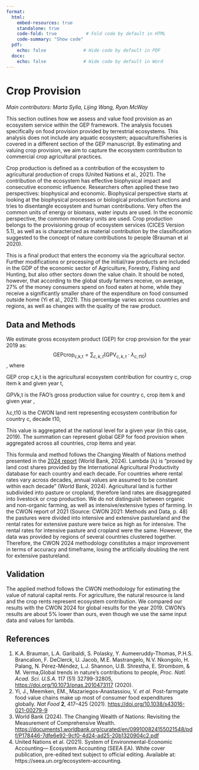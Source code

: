 ```yaml
---
format:
  html:
    embed-resources: true
    standalone: true
    code-fold: true           # Fold code by default in HTML
    code-summary: "Show code"
  pdf:
    echo: false              # Hide code by default in PDF
  docx:
    echo: false              # Hide code by default in Word
---
```


# Crop Provision

*Main contributors: Marta Sylla, Lijing Wang, Ryan McWay*

This section outlines how we assess and value food provision as an ecosystem service within the GEP framework. The analysis focuses specifically on food provision provided by terrestrial ecosystems. This analysis does not include any aquatic ecosystem; aquaculture/fisheries is covered in a different section of the GEP manuscript. By estimating and valuing crop provision, we aim to capture the ecosystem contribution to commercial crop agricultural practices.

Crop production is defined as a contribution of the ecosystem to agricultural production of crops (United Nations et al., 2021). The contribution of the ecosystem has effective biophysical impact and consecutive economic influence. Researchers often applied these two perspectives: biophysical and economic. Biophysical perspective starts at looking at the biophysical processes or biological production functions and tries to disentangle ecosystem and human contributions. Very often the common units of energy or biomass, water inputs are used. In the economic perspective, the common monetary units are used. Crop production belongs to the provisioning group of ecosystem services (CICES Version 5.1), as well as is characterized as material contribution by the classification suggested to the concept of nature contributions to people (Brauman et al 2020).

This is a final product that enters the economy via the agricultural sector. Further modifications or processing of the initial/raw products are included in the GDP of the economic sector of Agriculture, Forestry, Fishing and Hunting, but also other sectors down the value chain. It should be noted, however, that according to the global study farmers receive, on average, 27% of the money consumers spend on food eaten at home, while they receive a significantly smaller share of the expenditure on food consumed outside home (Yi et al., 2021). This percentage varies across countries and regions, as well as changes with the quality of the raw product.

## Data and Methods

We estimate gross ecosystem product (GEP) for crop provision for the year 2019 as:\
$$
\mathrm{GEP crop}_{\text{c,k,t}} = \sum_{c,k,t} \left( \mathrm{GPV}_{c,k,t} \cdot \lambda_{c,t10} \right)
$$ , where

GEP crop c,k,t is the agricultural ecosystem contribution for country c, crop item k and given year t,

GPVk,t is the FAO’s gross production value for country c, crop item k and given year ,

λc,t10 is the CWON land rent representing ecosystem contribution for country c, decade t10,

This value is aggregated at the national level for a given year (in this case, 2019). The summation can represent global GEP for food provision when aggregated across all countries, crop items and year.

This formula and method follows the Changing Wealth of Nations method presented in the [2024 report](https://documents1.worldbank.org/curated/en/099100824155021548/pdf/P178446-7dfe6e92-9cf0-4d24-ad25-20b1320904c2.pdf) (World Bank, 2024). Lambda (λ) is “proxied by land cost shares provided by the International Agricultural Productivity database for each country and each decade. For countries where rental rates vary across decades, annual values are assumed to be constant within each decade” (World Bank, 2024). Agricultural land is further subdivided into pasture or cropland, therefore land rates are disaggregated into livestock or crop production. We do not distinguish between organic and non-organic farming, as well as intensive/extensive types of farming. In the CWON report of 2021 (Source: CWON 2021: Methods and Data, p. 48) the pastures were divided into intensive and extensive pastureland and the rental rates for extensive pasture were twice as high as for intensive. The rental rates for intensive pasture and cropland were the same. However, the data was provided by regions of several countries clustered together. Therefore, the CWON 2024 methodology constitutes a major improvement in terms of accuracy and timeframe, losing the artificially doubling the rent for extensive pastureland.

## Validation

The applied method follows the CWON methodology for estimating the value of natural capital rents. For agriculture, the natural resource is land and the crop rents represent ecosystem contribution. We compared our results with the CWON 2024 for global results for the year 2019. CWON’s results are about 5% lower than ours, even though we use the same input data and values for lambda.

## References

1.  K.A. Brauman, L.A. Garibaldi, S. Polasky, Y. Aumeeruddy-Thomas, P.H.S. Brancalion, F. DeClerck, U. Jacob, M.E. Mastrangelo, N.V. Nkongolo, H. Palang, N. Pérez-Méndez, L.J. Shannon, U.B. Shrestha, E. Strombom, & M. Verma,Global trends in nature’s contributions to people, *Proc. Natl. Acad. Sci. U.S.A.* 117 (51) 32799-32805, <https://doi.org/10.1073/pnas.2010473117> (2020).\
2.  Yi, J., Meemken, EM., Mazariegos-Anastassiou, V. *et al.* Post-farmgate food value chains make up most of consumer food expenditures globally. *Nat Food* **2**, 417–425 (2021). <https://doi.org/10.1038/s43016-021-00279-9>\
3.  World Bank (2024). The Changing Wealth of Nations: Revisiting the Measurement of Comprehensive Wealth. <https://documents1.worldbank.org/curated/en/099100824155021548/pdf/P178446-7dfe6e92-9cf0-4d24-ad25-20b1320904c2.pdf>\
4.  United Nations et al. (2021). System of Environmental-Economic Accounting— Ecosystem Accounting (SEEA EA). White cover publication, pre-edited text subject to official editing. Available at: https://seea.un.org/ecosystem-accounting.